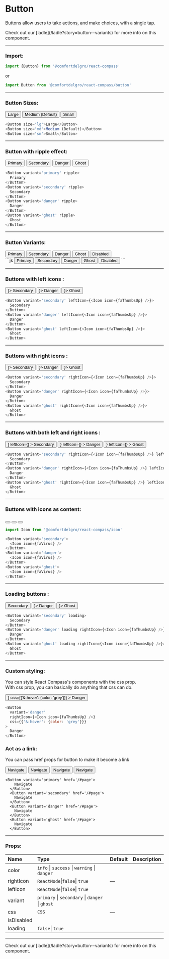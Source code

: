 
# Button

Buttons allow users to take actions, and make choices, with a single tap.

<Callout>
  Check out our [ladle](/ladle?story=button--variants) for more info on this
  component.
</Callout>

---

### Import:

```js
import {Button} from '@comfortdelgro/react-compass'
```

or

```js
import Button from '@comfortdelgro/react-compass/button'
```

---

### Button Sizes:

<section className={styles.avatarShowcaseContainer}>
  <Button className='c-hKssGC-hYGuEl-variant-primary' size='lg'>
    Large
  </Button>
  <Button className='c-hKssGC-hYGuEl-variant-primary' size='md'>
    Medium (Default)
  </Button>
  <Button className='c-hKssGC-hYGuEl-variant-primary' size='sm'>
    Small
  </Button>
</section>

```js
<Button size='lg'>Large</Button>
<Button size='md'>Medium (Default)</Button>
<Button size='sm'>Small</Button>
```

---

### Button with ripple effect:

<section className={styles.avatarShowcaseContainer}>
  <Button className='c-hKssGC-hYGuEl-variant-primary' variant='primary' ripple>
    Primary
  </Button>
  <Button variant='secondary' ripple>
    Secondary
  </Button>
  <Button variant='danger' ripple>
    Danger
  </Button>
  <Button variant='ghost' ripple>
    Ghost
  </Button>
</section>

```js
<Button variant='primary' ripple>
  Primary
</Button>
<Button variant='secondary' ripple>
  Secondary
</Button>
<Button variant='danger' ripple>
  Danger
</Button>
<Button variant='ghost' ripple>
  Ghost
</Button>
```

---

### Button Variants:

<section className={styles.avatarShowcaseContainer}>
  <Button className='c-hKssGC-hYGuEl-variant-primary' variant='primary'>
    Primary
  </Button>
  <Button variant='secondary'>Secondary</Button>
  <Button variant='danger'>Danger</Button>
  <Button variant='ghost'>Ghost</Button>
  <Button isDisabled>Disabled</Button>
</section>
```js
<Button variant='primary'>Primary</Button>
<Button variant='secondary'>Secondary</Button>
<Button variant='danger'>Danger</Button>
<Button variant='ghost'>Ghost</Button>
<Button isDisabled>Disabled</Button>
```

---

### Buttons with left icons :

<section className={styles.avatarShowcaseContainer}>
  <Button variant='secondary' leftIcon={<Icon icon={faThumbsUp} />}>
    Secondary
  </Button>
  <Button variant='danger' leftIcon={<Icon icon={faThumbsUp} />}>
    Danger
  </Button>
  <Button variant='ghost' leftIcon={<Icon icon={faThumbsUp} />}>
    Ghost
  </Button>
</section>

```js
<Button variant='secondary' leftIcon={<Icon icon={faThumbsUp} />}>
  Secondary
</Button>
<Button variant='danger' leftIcon={<Icon icon={faThumbsUp} />}>
  Danger
</Button>
<Button variant='ghost' leftIcon={<Icon icon={faThumbsUp} />}>
  Ghost
</Button>
```

---

### Buttons with right icons :

<section className={styles.avatarShowcaseContainer}>
  <Button variant='secondary' rightIcon={<Icon icon={faThumbsUp} />}>
    Secondary
  </Button>
  <Button variant='danger' rightIcon={<Icon icon={faThumbsUp} />}>
    Danger
  </Button>
  <Button variant='ghost' rightIcon={<Icon icon={faThumbsUp} />}>
    Ghost
  </Button>
</section>

```js
<Button variant='secondary' rightIcon={<Icon icon={faThumbsUp} />}>
  Secondary
</Button>
<Button variant='danger' rightIcon={<Icon icon={faThumbsUp} />}>
  Danger
</Button>
<Button variant='ghost' rightIcon={<Icon icon={faThumbsUp} />}>
  Ghost
</Button>
```

---

### Buttons with both left and right icons :

<section className={styles.avatarShowcaseContainer}>
  <Button
    variant='secondary'
    rightIcon={<Icon icon={faThumbsUp} />}
    leftIcon={<Icon icon={faVirus} />}
  >
    Secondary
  </Button>
  <Button
    variant='danger'
    rightIcon={<Icon icon={faThumbsUp} />}
    leftIcon={<Icon icon={faVirus} />}
  >
    Danger
  </Button>
  <Button
    variant='ghost'
    rightIcon={<Icon icon={faThumbsUp} />}
    leftIcon={<Icon icon={faVirus} />}
  >
    Ghost
  </Button>
</section>

```js
<Button variant='secondary' rightIcon={<Icon icon={faThumbsUp} />} leftIcon={<Icon icon={faVirus} />}>
  Secondary
</Button>
<Button variant='danger' rightIcon={<Icon icon={faThumbsUp} />} leftIcon={<Icon icon={faVirus} />}>
  Danger
</Button>
<Button variant='ghost' rightIcon={<Icon icon={faThumbsUp} />} leftIcon={<Icon icon={faVirus} />}>
  Ghost
</Button>
```

---

### Buttons with icons as content:

<section className={styles.avatarShowcaseContainer}>
  <Button variant='secondary'>
    <Icon icon={faVirus} />
  </Button>
  <Button variant='danger'>
    <Icon icon={faVirus} />
  </Button>
  <Button variant='ghost'>
    <Icon icon={faVirus} />
  </Button>
</section>

```js
import Icon from '@comfortdelgro/react-compass/icon'

<Button variant='secondary'>
  <Icon icon={faVirus} />
</Button>
<Button variant='danger'>
  <Icon icon={faVirus} />
</Button>
<Button variant='ghost'>
  <Icon icon={faVirus} />
</Button>
```

---

### Loading buttons :

<section className={styles.avatarShowcaseContainer}>
  <Button variant='secondary' loading>
    Secondary
  </Button>
  <Button variant='danger' loading rightIcon={<Icon icon={faThumbsUp} />}>
    Danger
  </Button>
  <Button variant='ghost' loading rightIcon={<Icon icon={faThumbsUp} />}>
    Ghost
  </Button>
</section>

```js
<Button variant='secondary' loading>
  Secondary
</Button>
<Button variant='danger' loading rightIcon={<Icon icon={faThumbsUp} />}>
  Danger
</Button>
<Button variant='ghost' loading rightIcon={<Icon icon={faThumbsUp} />}>
  Ghost
</Button>
```

---

### Custom styling:

You can style React Compass's components with the css prop. <br/>
With css prop, you can basically do anything that css can do.

<section className={styles.avatarShowcaseContainer}>
  <Button
    variant='danger'
    rightIcon={<Icon icon={faThumbsUp} />}
    css={{'&:hover': {color: 'grey'}}}
  >
    Danger
  </Button>
</section>

```js
<Button
  variant='danger'
  rightIcon={<Icon icon={faThumbsUp} />}
  css={{'&:hover': {color: 'grey'}}}
>
  Danger
</Button>
```

### Act as a link:

You can pass href props for button to make it become a link <br/>

<section className={styles.avatarShowcaseContainer}>
  <Button variant='primary' href='/#page'>
    Navigate
  </Button>
  <Button variant='secondary' href='/#page'>
    Navigate
  </Button>
  <Button variant='danger' href='/#page'>
    Navigate
  </Button>
  <Button variant='ghost' href='/#page'>
    Navigate
  </Button>
</section>

```tsx
<Button variant='primary' href='/#page'>
    Navigate
  </Button>
  <Button variant='secondary' href='/#page'>
    Navigate
  </Button>
  <Button variant='danger' href='/#page'>
    Navigate
  </Button>
  <Button variant='ghost' href='/#page'>
    Navigate
  </Button>
```

---

### Props:

| Name       | Type                                            | Default | Description |
| :--------- | :---------------------------------------------- | :------ | :---------- |
| color      | `info` \| `success` \| `warning` \| `danger`    |         |             |
| rightIcon  | `ReactNode`\|`false`\| `true`                   | —       |             |
| leftIcon   | `ReactNode`\|`false`\| `true`                   |         |             |
| variant    | `primary` \| `secondary` \| `danger` \| `ghost` |         |             |
| css        | `CSS`                                           | —       |             |
| isDisabled |                                                 |         |             |
| loading    | `false`\| `true`                                |         |             |

---

<Callout>
  Check out our [ladle](/ladle?story=button--variants) for more info on this
  component.
</Callout>
